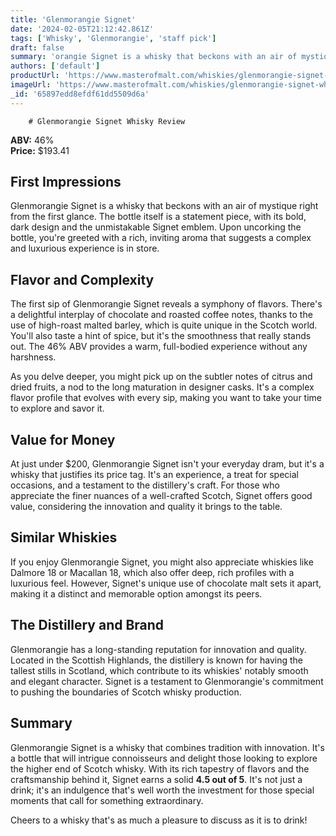 ```yaml
---
title: 'Glenmorangie Signet'
date: '2024-02-05T21:12:42.861Z'
tags: ['Whisky', 'Glenmorangie', 'staff pick']
draft: false
summary: 'orangie Signet is a whisky that beckons with an air of mystique right from the first glance. The bottle itself is a statement piec...'
authors: ['default']
productUrl: 'https://www.masterofmalt.com/whiskies/glenmorangie-signet-whisky/'
imageUrl: 'https://www.masterofmalt.com/whiskies/glenmorangie-signet-whisky.jpg'
_id: '65897edd8efdf61dd5509d6a'
---
```


        # Glenmorangie Signet Whisky Review

**ABV:** 46%  
**Price:** $193.41

## First Impressions

Glenmorangie Signet is a whisky that beckons with an air of mystique right from the first glance. The bottle itself is a statement piece, with its bold, dark design and the unmistakable Signet emblem. Upon uncorking the bottle, you're greeted with a rich, inviting aroma that suggests a complex and luxurious experience is in store.

## Flavor and Complexity

The first sip of Glenmorangie Signet reveals a symphony of flavors. There's a delightful interplay of chocolate and roasted coffee notes, thanks to the use of high-roast malted barley, which is quite unique in the Scotch world. You'll also taste a hint of spice, but it's the smoothness that really stands out. The 46% ABV provides a warm, full-bodied experience without any harshness.

As you delve deeper, you might pick up on the subtler notes of citrus and dried fruits, a nod to the long maturation in designer casks. It's a complex flavor profile that evolves with every sip, making you want to take your time to explore and savor it.

## Value for Money

At just under $200, Glenmorangie Signet isn't your everyday dram, but it's a whisky that justifies its price tag. It's an experience, a treat for special occasions, and a testament to the distillery's craft. For those who appreciate the finer nuances of a well-crafted Scotch, Signet offers good value, considering the innovation and quality it brings to the table.

## Similar Whiskies

If you enjoy Glenmorangie Signet, you might also appreciate whiskies like Dalmore 18 or Macallan 18, which also offer deep, rich profiles with a luxurious feel. However, Signet's unique use of chocolate malt sets it apart, making it a distinct and memorable option amongst its peers.

## The Distillery and Brand

Glenmorangie has a long-standing reputation for innovation and quality. Located in the Scottish Highlands, the distillery is known for having the tallest stills in Scotland, which contribute to its whiskies' notably smooth and elegant character. Signet is a testament to Glenmorangie's commitment to pushing the boundaries of Scotch whisky production.

## Summary

Glenmorangie Signet is a whisky that combines tradition with innovation. It's a bottle that will intrigue connoisseurs and delight those looking to explore the higher end of Scotch whisky. With its rich tapestry of flavors and the craftsmanship behind it, Signet earns a solid **4.5 out of 5**. It's not just a drink; it's an indulgence that's well worth the investment for those special moments that call for something extraordinary.

Cheers to a whisky that's as much a pleasure to discuss as it is to drink!
